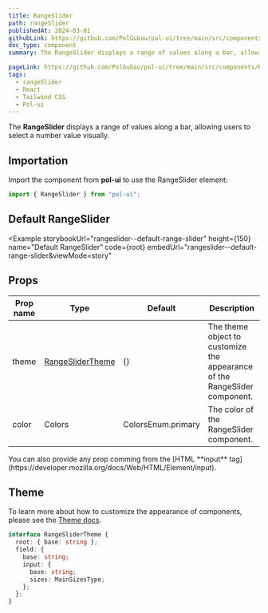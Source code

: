 ```yaml
---
title: RangeSlider
path: rangeSlider
publishedAt: 2024-03-01
githubLink: https://github.com/PolGubau/pol-ui/tree/main/src/components/RangeSlider
doc_type: component
summary: The RangeSlider displays a range of values along a bar, allowing users to select a number value visually.

pageLink: https://github.com/PolGubau/pol-ui/tree/main/src/components/RangeSlider
tags:
  - rangeSlider
  - React
  - Tailwind CSS
  - Pol-ui
---
```



The **RangeSlider** displays a range of values along a bar, allowing users to select a number value visually.

## Importation

Import the component from **pol-ui** to use the RangeSlider element:

```jsx
import { RangeSlider } from "pol-ui";
```

## Default RangeSlider

<Example
  storybookUrl="rangeslider--default-range-slider"
  height={150}
  name="Default RangeSlider"
  code={root}
  embedUrl="rangeslider--default-range-slider&viewMode=story"
>
  <RootCode />
</Example>

## Props

| Prop name | Type                       | Default            | Description                                                                |
| --------- | -------------------------- | ------------------ | -------------------------------------------------------------------------- |
| theme     | [RangeSliderTheme](#theme) | {}                 | The theme object to customize the appearance of the RangeSlider component. |
| color     | Colors                     | ColorsEnum.primary | The color of the RangeSlider component.                                    |

<Callout emoji="💡">
  You can also provide any prop comming from the [HTML **input**
  tag](https://developer.mozilla.org/docs/Web/HTML/Element/input).
</Callout>

## Theme

To learn more about how to customize the appearance of components, please see the [Theme docs](/docs/theming).

```ts
interface RangeSliderTheme {
  root: { base: string };
  field: {
    base: string;
    input: {
      base: string;
      sizes: MainSizesType;
    };
  };
}
```
